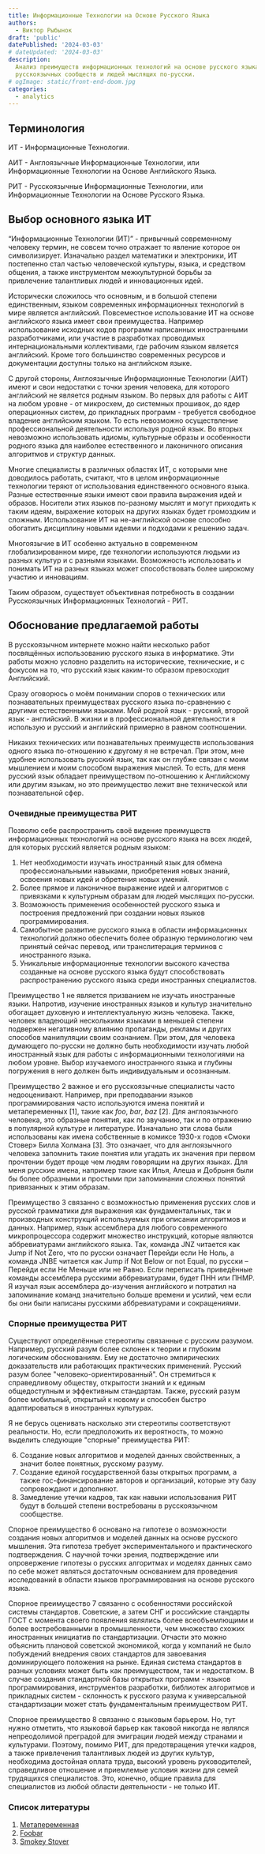```yaml
---
title: Информационные Технологии на Основе Русского Языка
authors:
  - Виктор Рыбынок
draft: 'public'
datePublished: '2024-03-03'
# dateUpdated: '2024-03-03'
description:
  Анализ преимуществ информационных технологий на основе русского языка для
  русскоязычных сообществ и людей мыслящих по-русски.
# ogImage: static/front-end-doom.jpg
categories:
  - analytics
---
```


## Терминология

ИТ - Информационные Технологии.

АИТ - Англоязычные Информационные Технологии, или Информационные Технологии на
Основе Английского Языка.

РИТ - Русскоязычные Информационные Технологии, или Информационные Технологии на
Основе Русского Языка.

## Выбор основного языка ИТ

“Информационные Технологии (ИТ)” - привычный современному человеку термин, не
совсем точно отражает то явление которое он символизирует. Изначально раздел
математики и электроники, ИТ постепенно стал частью человеческой культуры,
языка, и средством общения, а также инструментом межкультурной борьбы за
привлечение талантливых людей и инновационных идей.

Исторически сложилось что основным, и в большой степени единственным, языком
современных информационных технологий в мире является английский. Повсеместное
использование ИТ на основе английского языка имеет свои преимущества. Например
использование исходных кодов программ написанных иностранными разработчиками,
или участие в разработках проводимых интернациональными коллективами, где
рабочим языком является английский. Кроме того большинство современных ресурсов
и документации доступны только на английском языке.

С другой стороны, Англоязычные Информационные Технологии (АИТ) имеют и свои
недостатки с точки зрения человека, для которого английский не является родным
языком. Во первых для работы с АИТ на любом уровне - от микросхем, до системных
прошивок, до ядер операционных систем, до прикладных программ - требуется
свободное владение английским языком. То есть невозможно осуществление
профессиональной деятельности используя родной язык. Во вторых невозможно
использовать идиомы, культурные образы и особенности родного языка для наиболее
естественного и лаконичного описания алгоритмов и структур данных.

Многие специалисты в различных областях ИТ, с которыми мне доводилось работать,
считают, что в целом информационные технологии теряют от использования
единственного основного языка. Разные естественные языки имеют свои правила
выражения идей и образов. Носители этих языков по-разному мыслят и могут
приходить к таким идеям, выражение которых на других языках будет громоздким и
сложным. Использование ИТ на не-английской основе способно обогатить дисциплину
новыми идеями и подходами к решению задач.

Многоязычие в ИТ особенно актуально в современном глобализированном мире, где
технологии используются людьми из разных культур и с разными языками.
Возможность использовать и понимать ИТ на разных языках может способствовать
более широкому участию и инновациям.

Таким образом, существует объективная потребность в создании Русскоязычных
Информационных Технологий - РИТ.

## Обоснование предлагаемой работы

В русскоязычном интернете можно найти несколько работ посвящённых использованию
русского языка в информатике. Эти работы можно условно разделить на
исторические, технические, и с фокусом на то, что русский язык каким-то образом
превосходит Английский.

Сразу оговорюсь о моём понимании споров о технических или познавательных
преимуществах русского языка по-сравнению с другими естественными языками. Мой
родной язык - русский, второй язык - английский. В жизни и в профессиональной
деятельности я использую и русский и английский примерно в равном соотношении.

Никаких технических или познавательных преимуществ использования одного языка
по-отношению к другому я не встречал. При этом, мне удобнее использовать русский
язык, так как он глубже связан с моим мышлением и моим способом выражения
мыслей. То есть, для меня русский язык обладает преимуществом по-отношению к
Английскому или другим языкам, но это преимущество лежит вне технической или
познавательной сфер.

### Очевидные преимущества РИТ

Позволю себе распространить своё видение преимуществ информационных технологий
на основе русского языка на всех людей, для которых русский является родным
языком:

1. Нет необходимости изучать иностранный язык для обмена профессиональными
   навыками, приобретения новых знаний, освоения новых идей и обретения новых
   умений.
2. Более прямое и лаконичное выражение идей и алгоритмов с привязками к
   культурным образам для людей мыслящих по-русски.
3. Возможность применения особенностей русского языка и построения предложений
   при создании новых языков программирования.
4. Самобытное развитие русского языка в области информационных технологий должно
   обеспечить более образную терминологию чем принятый сейчас перевод, или
   транслитерация терминов с иностранного языка.
5. Уникальные информационные технологии высокого качества созданные на основе
   русского языка будут способствовать распространению русского языка среди
   иностранных специалистов.

Преимущество 1 не является призванием не изучать иностранные языки. Напротив,
изучение иностранных языков и культур значительно обогащает духовную и
интеллектуальную жизнь человека. Также, человек владеющий несколькими языками в
меньшей степени подвержен негативному влиянию пропаганды, рекламы и других
способов манипуляции своим сознанием. При этом, для человека думающего по-русски
не должно быть необходимости изучать любой иностранный язык для работы с
информационными технологиями на любом уровне. Выбор изучаемого иностранного
языка и глубины погружения в него должен быть индивидуальным и осознанным.

Преимущество 2 важное и его русскоязычные специалисты часто недооценивают.
Например, при преподавании языков программирования часто используются имена
понятий и метапеременных [1], такие как _foo_, _bar_, _baz_ [2]. Для
англоязычного человека, это образные понятия, как по звучанию, так и по
отражению в популярной культуре и литературе. Изначально эти слова были
использованы как имена собственные в комиксе 1930-х годов «Смоки Стовер» Билла
Холмана [3]. Это означает, что для англоязычного человека запомнить такие
понятия или угадать их значения при первом прочтении будет проще чем людям
говорящим на других языках. Для меня русские имена, например такие как Илья,
Алеша и Добрыня были бы более образными и простыми при запоминании сложных
понятий привязанных к этим образам.

Преимущество 3 связанно с возможностью применения русских слов и русской
грамматики для выражения как фундаментальных, так и производных конструкций
используемых при описании алгоритмов и данных. Например, язык ассемблера для
любого современного микропроцессора содержит множество инструкций, которые
являются аббревиатурами английского языка. Так, команда JNZ читается как Jump if
Not Zero, что по русски означает Перейди если Не Ноль, а команда JNBE читается
как Jump if Not Below or not Equal, по русски&nbsp;– Перейди если Не Меньше или
не Равно. Если переписать приведённые команды ассемблера русскими
аббревиатурами, будет ПНН или ПНМР. Я изучал язык ассемблера до-изучения
английского и потратил на запоминание команд значительно больше времени и
усилий, чем если бы они были написаны русскими аббревиатурами и сокращениями.

### Спорные преимущества РИТ

Существуют определённые стереотипы связанные с русским разумом. Например,
русский разум более склонен к теории и глубоким логическим обоснованиям. Ему не
достаточно эмпирических доказательств или работающих практических применений.
Русский разум более "человеко-ориентированный". Он стремиться к справедливому
обществу, открытости знаний и к единым общедоступным и эффективным стандартам.
Также, русский разум более мобильный, открытый к новому и способен быстро
адаптироваться в иностранных культурах.

Я не берусь оценивать насколько эти стереотипы соответствуют реальности. Но,
если предположить их вероятность, то можно выделить следующие "спорные"
преимущества РИТ:

6. Создание новых алгоритмов и моделей данных свойственных, а значит более
   понятных, русскому разуму.
7. Создание единой государственной базы открытых программ, а также
   гос-финансирование авторов и организаций, которые эту базу сопровождают и
   дополняют.
8. Замедление утечки кадров, так как навыки использования РИТ будут в большей
   степени востребованы в русскоязычном сообществе.

Спорное преимущество 6 основано на гипотезе о возможности создания новых
алгоритмов и моделей данных на основе русского мышления. Эта гипотеза требует
экспериментального и практического подтверждения. С научной точки зрения,
подтверждение или опровержение гипотезы о русских алгоритмах и моделях данных
само по себе может являться достаточным основанием для проведения исследований в
области языков программирования на основе русского языка.

Спорное преимущество 7 связанно с особенностями российской системы стандартов.
Советские, а затем СНГ и российские стандарты ГОСТ с момента своего появления
являлись более всеобъемлющими и более востребованными в промышленности, чем
множество схожих иностранных инициатив по стандартизации. Отчасти это можно
объяснить плановой советской экономикой, когда у компаний не было побуждений
внедрения своих стандартов для завоевания доминирующего положения на рынке.
Единая система стандартов в разных условиях может быть как преимуществом, так и
недостатком. В случае создания стандартной базы открытых программ - языков
программирования, инструментов разработки, библиотек алгоритмов и прикладных
систем - склонность к русского разума к универсальной стандартизации может стать
фундаментальным преимуществом РИТ.

Спорное преимущество 8 связанно с языковым барьером. Но, тут нужно отметить, что
языковой барьер как таковой никогда не являлся непреодолимой преградой для
эмиграции людей между странами и культурами. Поэтому, помимо РИТ, для
предотвращения утечки кадров, а также привлечения талантливых людей из других
культур, необходима достойная оплата труда, высокий уровень руководителей,
справедливое отношение и приемлемые условия жизни для семей трудящихся
специалистов. Это, конечно, общие правила для специалистов из любой области
деятельности - не только ИТ.

### Список литературы

1. [Метапеременная](https://ru.wikipedia.org/wiki/Метапеременная)
2. [Foobar](https://en.wikipedia.org/wiki/Foobar)
3. [Smokey Stover](https://en.wikipedia.org/wiki/Smokey_Stover)
